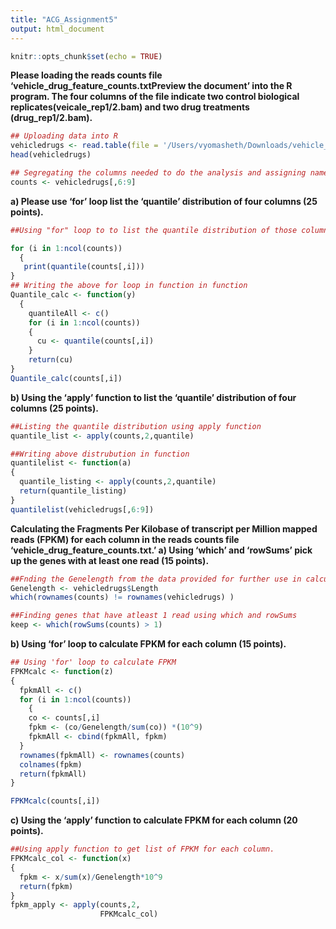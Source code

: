 ```yaml
---
title: "ACG_Assignment5"
output: html_document
---
```


```r
knitr::opts_chunk$set(echo = TRUE)
```

**Please loading the reads counts file 'vehicle_drug_feature_counts.txtPreview the document' into the R program. The four columns of the file indicate two control biological replicates(veicale_rep1/2.bam) and two drug treatments (drug_rep1/2.bam).** 

```r
## Uploading data into R
vehicledrugs <- read.table(file = '/Users/vyomasheth/Downloads/vehicle_drug_feature_counts.txt',sep = '\t', header = T, row.names = 1)
head(vehicledrugs)

## Segregating the columns needed to do the analysis and assigning name to it.
counts <- vehicledrugs[,6:9]
```

**a) Please use ‘for’ loop list the ‘quantile’ distribution of four columns (25 points).**
```r
##Using "for" loop to to list the quantile distribution of those columns.

for (i in 1:ncol(counts)) 
  {
   print(quantile(counts[,i]))
}
## Writing the above for loop in function in function
Quantile_calc <- function(y)
  {
    quantileAll <- c()
    for (i in 1:ncol(counts)) 
    {
      cu <- quantile(counts[,i])
    }
    return(cu)
}
Quantile_calc(counts[,i])
```

**b) Using the ‘apply’ function to list the ‘quantile’ distribution of four columns (25 points).**

```r
##Listing the quantile distribution using apply function
quantile_list <- apply(counts,2,quantile)

##Writing above distrubution in function
quantilelist <- function(a)
{
  quantile_listing <- apply(counts,2,quantile)
  return(quantile_listing)
}
quantilelist(vehicledrugs[,6:9])
```

**Calculating the Fragments Per Kilobase of transcript per Million mapped reads (FPKM) for each column in the reads counts file ‘vehicle_drug_feature_counts.txt.’ a) Using ‘which’ and ‘rowSums’ pick up the genes with at least one read (15 points).**
```r
##Fnding the Genelength from the data provided for further use in calculating FPKM
Genelength <- vehicledrugs$Length
which(rownames(counts) != rownames(vehicledrugs) )

##Finding genes that have atleast 1 read using which and rowSums
keep <- which(rowSums(counts) > 1)
```

**b) Using ‘for’ loop to calculate FPKM for each column (15 points).** 

```r
## Using 'for' loop to calculate FPKM
FPKMcalc <- function(z)
{
  fpkmAll <- c()
  for (i in 1:ncol(counts)) 
    {
    co <- counts[,i]
    fpkm <- (co/Genelength/sum(co)) *(10^9)
    fpkmAll <- cbind(fpkmAll, fpkm)
  }
  rownames(fpkmAll) <- rownames(counts)
  colnames(fpkm)
  return(fpkmAll)
}

FPKMcalc(counts[,i])
```

**c) Using the ‘apply’ function to calculate FPKM for each column (20 points).**

```r
##Using apply function to get list of FPKM for each column.
FPKMcalc_col <- function(x)
{
  fpkm <- x/sum(x)/Genelength*10^9
  return(fpkm)
}
fpkm_apply <- apply(counts,2,
                    FPKMcalc_col)
```
